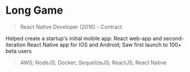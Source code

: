 # Long Game

> React Native Developer (2016) - Contract

Helped create a startup's initial mobile app: React web-app and second-iteration React Native app for IOS and Android; Saw first launch to 100+ beta users

> AWS; NodeJS; Docker; SequelizeJS; ReactJS; React Native
